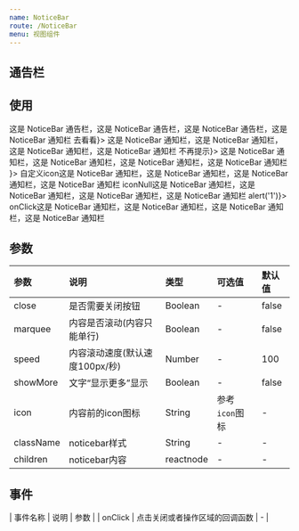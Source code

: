 ```yaml
---
name: NoticeBar
route: /NoticeBar
menu: 视图组件
---
```




## 通告栏

## 使用
<Playground>
  <NoticeBar>
    这是 NoticeBar 通告栏，这是 NoticeBar 通告栏，这是 NoticeBar 通告栏，这是 NoticeBar 通知栏
  </NoticeBar>
  <WhiteSpace size="lg" />
  <NoticeBar mode="link" action={<span>去看看</span>}>
    这是 NoticeBar 通知栏，这是 NoticeBar 通知栏，这是 NoticeBar 通知栏，这是 NoticeBar 通知栏
  </NoticeBar>
  <WhiteSpace size="lg" />
  <NoticeBar mode="closable" action={<span style={{ color: '#a1a1a1' }}>不再提示</span>}>
    这是 NoticeBar 通知栏，这是 NoticeBar 通知栏，这是 NoticeBar 通知栏，这是 NoticeBar 通知栏
  </NoticeBar>
  <WhiteSpace size="lg" />
  <NoticeBar mode="closable" icon={ <Icon kind="clock" size="mini" />}>
    自定义icon这是 NoticeBar 通知栏，这是 NoticeBar 通知栏，这是 NoticeBar 通知栏，这是 NoticeBar 通知栏
  </NoticeBar>
  <WhiteSpace size="lg" />
  <NoticeBar mode="closable" icon={null}>
    iconNull这是 NoticeBar 通知栏，这是 NoticeBar 通知栏，这是 NoticeBar 通知栏，这是 NoticeBar 通知栏
  </NoticeBar>
  <WhiteSpace size="lg" />
  <NoticeBar mode="link" onClick={() => alert('1')}>
    onClick这是 NoticeBar 通知栏，这是 NoticeBar 通知栏，这是 NoticeBar 通知栏，这是 NoticeBar 通知栏
  </NoticeBar>
</Playground>

## 参数
| 参数 | 说明 | 类型 | 可选值 | 默认值 |
| :--- | :--- | :--- | :--- | :--- |
| close | 是否需要关闭按钮 | Boolean | - | false | 
| marquee | 内容是否滚动(内容只能单行) | Boolean | - | false |
| speed | 内容滚动速度(默认速度100px/秒) | Number | - | 100 |
| showMore | 文字“显示更多”显示 | Boolean | - | false |
| icon | 内容前的icon图标 | String | 参考`icon`图标 | - |
| className | noticebar样式 | String | - | - |
| children | noticebar内容 | reactnode | - | - |


## 事件
| 事件名称 | 说明 | 参数 |
| onClick | 点击关闭或者操作区域的回调函数 | - |
